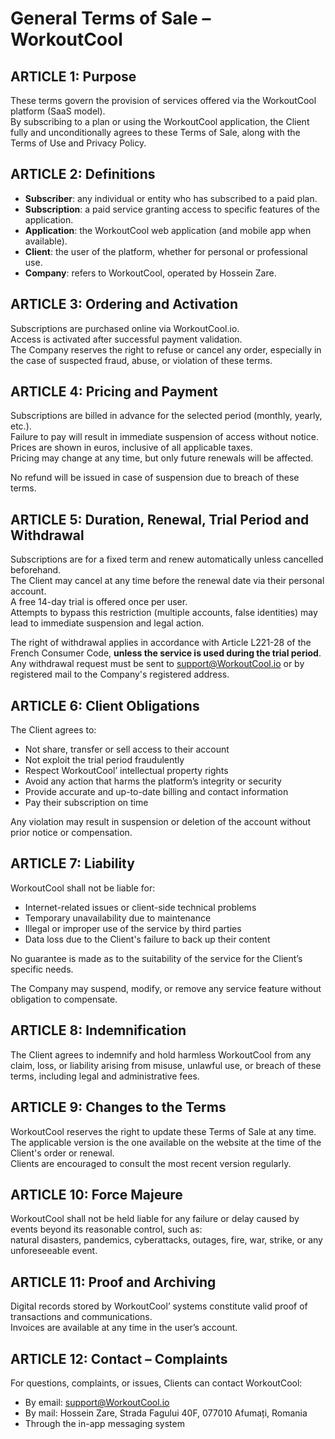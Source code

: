 # General Terms of Sale – WorkoutCool

## ARTICLE 1: Purpose

These terms govern the provision of services offered via the WorkoutCool platform (SaaS model).  
By subscribing to a plan or using the WorkoutCool application, the Client fully and unconditionally agrees to these Terms of Sale, along with the Terms of Use and Privacy Policy.

## ARTICLE 2: Definitions

- **Subscriber**: any individual or entity who has subscribed to a paid plan.  
- **Subscription**: a paid service granting access to specific features of the application.  
- **Application**: the WorkoutCool web application (and mobile app when available).  
- **Client**: the user of the platform, whether for personal or professional use.  
- **Company**: refers to WorkoutCool, operated by Hossein Zare.

## ARTICLE 3: Ordering and Activation

Subscriptions are purchased online via WorkoutCool.io.  
Access is activated after successful payment validation.  
The Company reserves the right to refuse or cancel any order, especially in the case of suspected fraud, abuse, or violation of these terms.

## ARTICLE 4: Pricing and Payment

Subscriptions are billed in advance for the selected period (monthly, yearly, etc.).  
Failure to pay will result in immediate suspension of access without notice.  
Prices are shown in euros, inclusive of all applicable taxes.  
Pricing may change at any time, but only future renewals will be affected.

No refund will be issued in case of suspension due to breach of these terms.

## ARTICLE 5: Duration, Renewal, Trial Period and Withdrawal

Subscriptions are for a fixed term and renew automatically unless cancelled beforehand.  
The Client may cancel at any time before the renewal date via their personal account.  
A free 14-day trial is offered once per user.  
Attempts to bypass this restriction (multiple accounts, false identities) may lead to immediate suspension and legal action.

The right of withdrawal applies in accordance with Article L221-28 of the French Consumer Code, **unless the service is used during the trial period**.  
Any withdrawal request must be sent to [support@WorkoutCool.io](mailto:support@WorkoutCool.io) or by registered mail to the Company's registered address.

## ARTICLE 6: Client Obligations

The Client agrees to:

- Not share, transfer or sell access to their account  
- Not exploit the trial period fraudulently  
- Respect WorkoutCool’ intellectual property rights  
- Avoid any action that harms the platform’s integrity or security  
- Provide accurate and up-to-date billing and contact information  
- Pay their subscription on time

Any violation may result in suspension or deletion of the account without prior notice or compensation.

## ARTICLE 7: Liability

WorkoutCool shall not be liable for:

- Internet-related issues or client-side technical problems  
- Temporary unavailability due to maintenance  
- Illegal or improper use of the service by third parties  
- Data loss due to the Client's failure to back up their content

No guarantee is made as to the suitability of the service for the Client’s specific needs.

The Company may suspend, modify, or remove any service feature without obligation to compensate.

## ARTICLE 8: Indemnification

The Client agrees to indemnify and hold harmless WorkoutCool from any claim, loss, or liability arising from misuse, unlawful use, or breach of these terms, including legal and administrative fees.

## ARTICLE 9: Changes to the Terms

WorkoutCool reserves the right to update these Terms of Sale at any time.  
The applicable version is the one available on the website at the time of the Client's order or renewal.  
Clients are encouraged to consult the most recent version regularly.

## ARTICLE 10: Force Majeure

WorkoutCool shall not be held liable for any failure or delay caused by events beyond its reasonable control, such as:  
natural disasters, pandemics, cyberattacks, outages, fire, war, strike, or any unforeseeable event.

## ARTICLE 11: Proof and Archiving

Digital records stored by WorkoutCool’ systems constitute valid proof of transactions and communications.  
Invoices are available at any time in the user’s account.

## ARTICLE 12: Contact – Complaints

For questions, complaints, or issues, Clients can contact WorkoutCool:

- By email: [support@WorkoutCool.io](mailto:support@WorkoutCool.io)  
- By mail: Hossein Zare, Strada Fagului 40F, 077010 Afumați, Romania  
- Through the in-app messaging system
